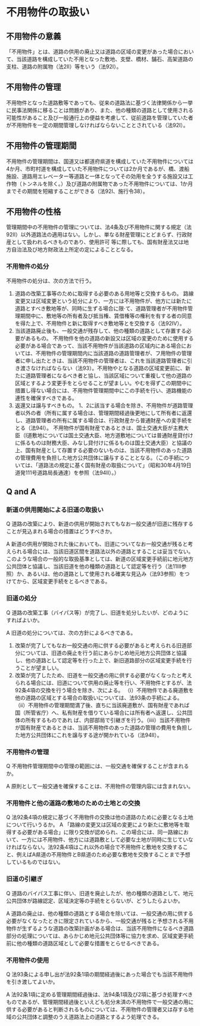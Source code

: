 # 不用物件の取扱い

## 不用物件の意義

「不用物件」とは、道路の供用の廃止又は道路の区域の変更があった場合において、当該道路を構成していた不用となった敷地、支壁、橋材、舗石、高架道路の支柱、道路の附属物（法2Ⅱ）等をいう（法92I）。

## 不用物件の管理

不用物件となった道路敷等であっても、従来の道路法に基づく法律関係から一挙に民事法関係に移ることは問題があり、また、他の種類の道路として使用される可能性があること及び一般通行上の便益を考慮して、従前道路を管理していた者が不用物件を一定の期間管理しなければならないこととされている（法92I）。

## 不用物件の管理期間

不用物件の管理期間は、国道又は都道府県道を構成していた不用物件については4か月、市町村道を構成していた不用物件については2か月であるが、橋、渡船施設、道路用エレベーター等道路と一体となってその効用を全うする施設又は工作物（トンネルを除く。）及び道路の附属物であった不用物件については、1か月までその期間を短縮することができる（法92Ⅰ、施行令38）。

## 不用物件の性格

管理期間中の不用物件の管理については、法4条及び不用物件に関する規定（法92Ⅱ）以外道路法の適用はない。しかし、単なる財産管理にとどまらず、行政財産として扱われるべきものであり、使用許可
等に際しても、国有財産法又は地方自治法及び地方財政法上所定の定によることとなる。

### 不用物件の処分

不用物件の処分は、次の方法で行う。

1. 道路の改築工事等のために取得する必要のある用地等と交換するもの。
路線変更又は区域変更という処分により、一方には不用物件が、他方には新たに道路とすべき敷地等が、同時に生ずる場合に限·て、道路管理者が不用物件管理期間中に、敷地等の所有者及び抵当権、賃借権等の権利を有する者の同意を得た上で、不用物件と新に取得すべき敷地等とを交換する（法92Ⅳ）。
2. 当該道路廃止後も、一般交通が残存して、他の種類の道路として存置する必要があるもの。
不用物件を他の道路の新設又は区域の変更のために使用する必要がある場合であって、当該不用物件が当該道路の区域内にある場合においては、不用物件の管理期間内に当該道路の道路管理者が、フ用物件の管理者に申し出たときは、当該不用物件の管理者は、これを当該道路管理者に引き渡さなければならない（法93）。不用物やとなる道路の区域変更前に、新たに道路管理者になるべき者と協し、当該区域について重複して他の道路の区域とするよう変更手をとらせることが望ましい。やむを得ずこの期間中に措置し得ない場合には、不用物件管理期間中にこの手続を行い、道路機能の連性を確保すべきである。
3. 返還又は譲与すべきもの。
1、2に該当する場合を除き、不用物件が道路管理者以外の者（所有に属する場合は、管理期間経過後更地にして所有者に返還し、道路管理者の所有に属する場合は、行政財産から普通財産への変手続をとる（法94I）。
不用物件が国有財産であるときは、国土交通大臣が主務大臣（I道敷地については国土交通大臣、地方道敷地については普通財産貸付けに係るものは財務大臣、みなし貸付けに係るものは国土交通大臣）と協議の上、国有財産として存置する必要のないものは、当該不用物件のあった道路の管理費用を負担した地方公共団体に譲与することとなる。（この手続については、「道路法の規定に基く国有財産の取扱について」（昭和30年4月19日道発111号道路局長通達）を参照（法94Ⅱ）。）

## Q and A

### 新道の供用開始による旧道の取扱い

Q 道路の改築により、新道の供用が開始されてもなお一般交通が旧道に残存することが見込まれる場合の措置はどうすべきか。

A 新道の供用が開始された後においても、旧道についてなお一般交通が残ると考えられる場合には、当該旧道区間を道路法以外の道路とすることは妥当でない。このような場合の一般的な取扱基準としては、新道の区域変更手続前に地元地方公共団体と協議し、当該旧道を他の種類の道路として認定等を行う（法11Ⅲ参照）か、あるいは、他の道路として使用される確実な見込み（法93参照）をつけてから、区域変更手続をとるべきである。

### 旧道の処分

Q 道路の改築工事（バイパス等）が完了し、旧道を処分したいが、どのようにすればよいか。

A 旧道の処分については、次の方針によるべきである。
1. 改築が完了してもなお一般交通の用に供する必要があると考えられる旧道部分については、旧道の廃止を行う前にあらかじめ地元地方公共団体と協議し、他の道路として認定等を行った上で、新旧道路部分の区域変更手続を行うことが望ましい。
2. 改築が完了したため、旧道を一般交通の用に供する必要がなくなったと考えられる場合には、旧道について供用の廃止等を行い、不用物件とするが、法92条4項の交換を行う場合を除き、次による。
（i）不用物件である廃道敷を他の道路の区域とする場合の取扱いについては、法93条の手続による。
（ⅱ）不用物件の管理期間満了後、直ちに当該廃道敷が、国有財産であれば国（所管省庁）へ、私有財産を借りている場合には所有者へ返還し、公共団体の所有するものであれ
ば、内部部局で引継ぎを行う。（ⅲi）当該不用物件が国有財産であるときは、当該不用物件のあった道路の管理の費用を負担した地方公共団体にこれを譲与する途が開かれている（法94Ⅱ）。

### 不用物件の管理

Q 不用物件管理期間中の管理の範囲には、一般交通を確保することが含まれるか。

A 原則として一般交通を確保することは、不用物件の管理内容には含まれない。

### 不用物件と他の道路の敷地のための土地との交換

Q 法92条4項の規定に基づく不用物件の交換は他の道路のために必要となる土地について行いうるか。
A 「路線の変更又は区域の変更により新たに敷地等を取得する必要がある場合」に限り交換が認められ、この場合には、同一路線において、一方には不用物件、他方には道路敷として必要な土地が同時に生じていなければならない。法92条4項はこれ以外の場合で不用物件と敷地を交換すること、例えばA県道の不用物件とB県道のため必要な敷地を交換することまで予想しているものではない。

### 旧道の引継ぎ

Q 道路のバイパス工事に伴い、旧道を廃止したが、他の種類の道路として、地元公共団体が路線認定、区域決定等の手続をとらないが、どうしたらよいか。

A 道路の廃止は、他の種類の道路とする場合を除いては、一般交通の用に供する必要がなくなったときに限定されているから、一般交通が残ると予想される不用物件が生ずるような道路の改築計画がある場合は、当該不用物件になるべき道路部分の処理については、あらかじめ地元公共団体等に協力を求め、区域変更手続前に他の種類の道路区域として必要な措置をとらせるべきである。

### 不用物件の使用

Q 法93条による申し出が法92条1項の期間経過後にあった場合でも当該不用物件を引き渡してよいか。

A 法92条1項に定める管理期間経過後は、法94条1項及び2項に基づき処理すべきものであるが、管理期間経過後といえども処分未済の不用物件で一般交通の用に供する必要があると判断されるものについては、不用物件の管理者又は存する地域の公共団体と調整のうえ道路法上の道路とするよう処理できる。